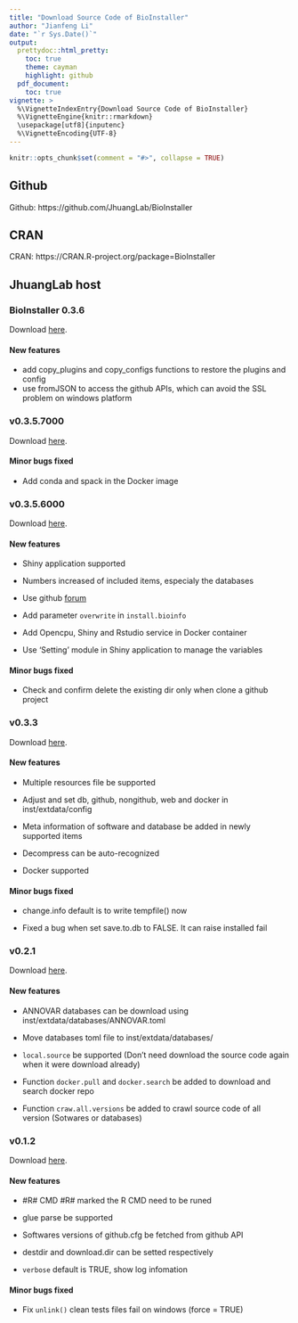 ```yaml
---
title: "Download Source Code of BioInstaller"
author: "Jianfeng Li"
date: "`r Sys.Date()`"
output:
  prettydoc::html_pretty:
    toc: true
    theme: cayman
    highlight: github
  pdf_document:
    toc: true
vignette: >
  %\VignetteIndexEntry{Download Source Code of BioInstaller}
  %\VignetteEngine{knitr::rmarkdown}
  \usepackage[utf8]{inputenc}
  %\VignetteEncoding{UTF-8}
---
```


```r
knitr::opts_chunk$set(comment = "#>", collapse = TRUE)
```

## Github

Github: https://github.com/JhuangLab/BioInstaller

## CRAN

CRAN: https://CRAN.R-project.org/package=BioInstaller

## JhuangLab host

### BioInstaller 0.3.6

Download [here](http://bioinfo.rjh.com.cn/download/bioinstaller/bioinstaller/v0.3.6.tar.gz).

#### New features

* add copy\_plugins and copy\_configs functions to restore 
  the plugins and config
* use fromJSON to access the github APIs, 
  which can avoid the SSL problem on windows platform

### v0.3.5.7000

Download [here](http://bioinfo.rjh.com.cn/download/bioinstaller/bioinstaller/v0.3.5.7000.tar.gz).

#### Minor bugs fixed

* Add conda and spack in the Docker image

### v0.3.5.6000

Download [here](http://bioinfo.rjh.com.cn/download/bioinstaller/bioinstaller/v0.3.5.6000.tar.gz).

#### New features

* Shiny application supported

* Numbers increased of included items, especialy the databases

* Use github [forum](https://github.com/JhuangLab/BioInstaller/issues)

* Add parameter `overwrite` in `install.bioinfo`

* Add Opencpu, Shiny and Rstudio service in Docker container

* Use 'Setting' module in Shiny application to manage the variables

#### Minor bugs fixed

* Check and confirm delete the existing dir only when clone a github project

### v0.3.3

Download [here](http://bioinfo.rjh.com.cn/download/bioinstaller/bioinstaller/v0.3.3.tar.gz).

#### New features

* Multiple resources file be supported

* Adjust and set db, github, nongithub, web and docker in inst/extdata/config

* Meta information of software and database be added in newly supported items

* Decompress can be auto-recognized

* Docker supported

#### Minor bugs fixed

* change.info default is to write tempfile() now

* Fixed a bug when set save.to.db to FALSE. It can raise installed fail

### v0.2.1

Download [here](http://bioinfo.rjh.com.cn/download/bioinstaller/bioinstaller/v0.2.1.tar.gz).

#### New features

* ANNOVAR databases can be download using inst/extdata/databases/ANNOVAR.toml

* Move databases toml file to inst/extdata/databases/

* `local.source` be supported (Don't need download the source code again when it were download already)

* Function `docker.pull` and `docker.search` be added to download and search docker repo

* Function `craw.all.versions` be added to crawl source code of all version (Sotwares or databases)

### v0.1.2

Download [here](http://bioinfo.rjh.com.cn/download/bioinstaller/bioinstaller/v0.1.2.tar.gz).

#### New features

* #R# CMD #R# marked the R CMD need to be runed

* glue parse be supported

* Softwares versions of github.cfg be fetched from github API

* destdir and download.dir can be setted respectively

* `verbose` default is TRUE, show log infomation

#### Minor bugs fixed

* Fix `unlink()` clean tests files fail on windows (force = TRUE)
